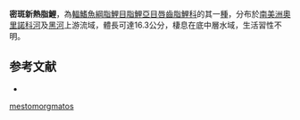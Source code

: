 {{Speciesbox
| status = NE
| genus = Caenotropus
| species = mestomorgmatos
| authority = [[Vari_&_,_Castro_&_Raredon|Vari & , Castro & Raredon]], 1995
| synonyms = 
}}
'''密斑新熱脂鯉'''，為[[輻鰭魚綱|輻鰭魚綱]][[脂鯉目|脂鯉目]][[脂鯉亞目|脂鯉亞目]][[唇齒脂鯉科|唇齒脂鯉科]]的其一[[種|種]]，分布於[[南美洲|南美洲]][[奧里諾科河|奧里諾科河]]及[[黑河|黑河]]上游流域，體長可達16.3公分，棲息在底中層水域，生活習性不明。

==参考文献==
{{refbegin}}
*{{FishBase_species|genus=Caenotropus|species=mestomorgmatos|year=2013|month=9}}
{{refend}}
{{Taxonbar|from=Q5574827}}

[[Category:新熱脂鯉屬|mestomorgmatos]]